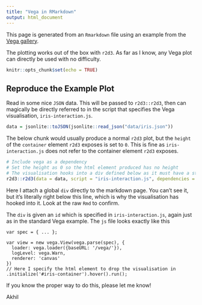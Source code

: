 ```yaml
---
title: "Vega in RMarkdown"
output: html_document
---
```


This page is generated from an `Rmarkdown` file using an example from the [Vega gallery](https://vega.github.io/vega/examples/brushing-scatter-plots/). 

The plotting works out of the box with `r2d3`. As far as I know, any Vega plot can directly be used with no difficulty.

```r
knitr::opts_chunk$set(echo = TRUE)
```

## Reproduce the Example Plot

Read in some nice `JSON` data. This will be passed to `r2d3::r2d3`, then can magically be directly referred to in the script that specifies the Vega visualisation, `iris-interaction.js`.

```r
data = jsonlite::toJSON(jsonlite::read_json("data/iris.json"))
```

The below chunk would usually produce a normal `r2d3` plot, but the `height` of the `container` element `r2d3` exposes is set to `0`. This is fine as `iris-interaction.js` does not refer to the container element `r2d3` exposes.

```r
# Include vega as a dependency
# Set the height as 0 so the html element produced has no height 
# The visualisation hooks into a div defined below as it must have a static id
r2d3::r2d3(data = data, script = "iris-interaction.js", dependencies = "lib/vega.min.js", height = 0)
```

Here I attach a global `div` directly to the markdown page. You can't see it, but it's literally right below this line, which is why the visualisation has hooked into it. Look at the raw `Rmd` to confirm.

<div id='iris-container'></div>

The `div` is given an `id` which is specified in `iris-interaction.js`, again just as in the standard Vega example. The `js` file looks exactly like this

```
var spec = { ... };

var view = new vega.View(vega.parse(spec), {
  loader: vega.loader({baseURL: '/vega/'}),
  logLevel: vega.Warn,
  renderer: 'canvas'
})
// Here I specify the html element to drop the visualisation in
.initialize('#iris-container').hover().run(); 

```

If you know the proper way to do this, please let me know! 

Akhil
